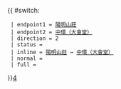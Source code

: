 {{ #switch: {{{format|}}}
  | endpoint1 = [[陽明山莊]]
  | endpoint2 = [[中環（大會堂）巴士總站|中環（大會堂）]]
  | direction = 2
  | status = 
  | inline = [[陽明山莊]] ↔ [[中環（大會堂）巴士總站|中環（大會堂）]]
  | normal =
  | full =
}}<noinclude>[[category:港島居民巴士路線模板|4‎]]</noinclude>